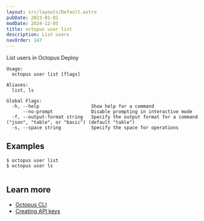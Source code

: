 ```yaml
---
layout: src/layouts/Default.astro
pubDate: 2023-01-01
modDate: 2024-12-05
title: octopus user list
description: List users
navOrder: 147
---
```


List users in Octopus Deploy

```
Usage:
  octopus user list [flags]

Aliases:
  list, ls

Global Flags:
  -h, --help                   Show help for a command
      --no-prompt              Disable prompting in interactive mode
  -f, --output-format string   Specify the output format for a command ("json", "table", or "basic") (default "table")
  -s, --space string           Specify the space for operations

```

## Examples

<SamplesInstance />

```
$ octopus user list
$ octopus user ls


```

## Learn more

- [Octopus CLI](/docs/octopus-rest-api/cli)
- [Creating API keys](/docs/octopus-rest-api/how-to-create-an-api-key)